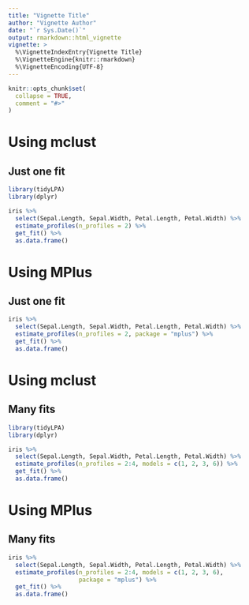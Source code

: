 ```yaml
---
title: "Vignette Title"
author: "Vignette Author"
date: "`r Sys.Date()`"
output: rmarkdown::html_vignette
vignette: >
  %\VignetteIndexEntry{Vignette Title}
  %\VignetteEngine{knitr::rmarkdown}
  %\VignetteEncoding{UTF-8}
---
```


```r
knitr::opts_chunk$set(
  collapse = TRUE,
  comment = "#>"
)
```

# Using mclust

## Just one fit

```r
library(tidyLPA)
library(dplyr)

iris %>% 
  select(Sepal.Length, Sepal.Width, Petal.Length, Petal.Width) %>% 
  estimate_profiles(n_profiles = 2) %>% 
  get_fit() %>% 
  as.data.frame()
```

# Using MPlus

## Just one fit

```r
iris %>% 
  select(Sepal.Length, Sepal.Width, Petal.Length, Petal.Width) %>% 
  estimate_profiles(n_profiles = 2, package = "mplus") %>% 
  get_fit() %>% 
  as.data.frame()
```

# Using mclust

## Many fits

```r
library(tidyLPA)
library(dplyr)

iris %>% 
  select(Sepal.Length, Sepal.Width, Petal.Length, Petal.Width) %>% 
  estimate_profiles(n_profiles = 2:4, models = c(1, 2, 3, 6)) %>% 
  get_fit() %>% 
  as.data.frame()
```

# Using MPlus

##  Many fits

```r
iris %>% 
  select(Sepal.Length, Sepal.Width, Petal.Length, Petal.Width) %>% 
  estimate_profiles(n_profiles = 2:4, models = c(1, 2, 3, 6),
                    package = "mplus") %>% 
  get_fit() %>% 
  as.data.frame()
```
